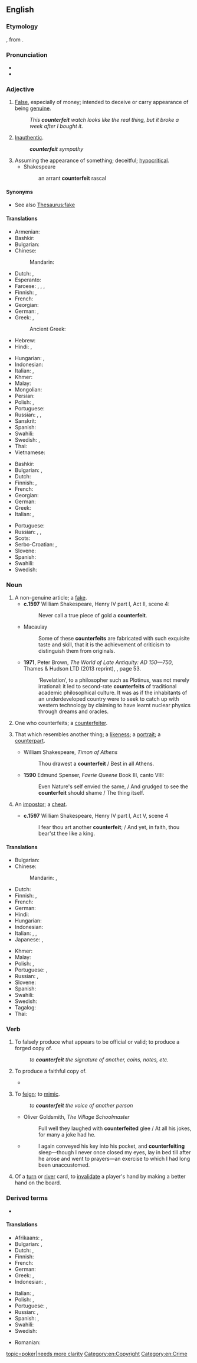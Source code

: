 ==English==
{{slim-wikipedia|dab=counterfeit}}

===Etymology===
{{etyl|xno|en}} {{m|fro|countrefait}}, from {{etyl|fro|en}} {{m|fro|contrefait}}.

===Pronunciation===
* {{IPA|/ˈkaʊn.tɚˌfɪt/|lang=en}}
* {{rhymes|ɪt|lang=en}}

===Adjective===
{{en-adj|-}}

# [[false|False]], especially of money; intended to deceive or carry appearance of being [[genuine]].
#: ''This '''counterfeit''' watch looks like the real thing, but it broke a week after I bought it.''
# [[inauthentic|Inauthentic]].
#: '''''counterfeit''' sympathy''
# Assuming the appearance of something; deceitful; [[hypocritical]].
#* Shakespeare
#*: an arrant '''counterfeit''' rascal

====Synonyms====
* See also [[Thesaurus:fake]]

====Translations====
{{trans-top|intended to deceive or carry appearance of being genuine}}
* Armenian: {{t-needed|hy}}
* Bashkir: {{t|ba|ялған|sc=Cyrl}}
* Bulgarian: {{t+|bg|фалшив}}
* Chinese:
*: Mandarin: {{t+|cmn|假冒|tr=jiǎmào|sc=Hani}}
* Dutch: {{t+|nl|namaak}}, {{t+|nl|nep}}
* Esperanto: {{t-needed|eo}}
* Faroese: {{t|fo|eftirgjørdur}}, {{t|fo|óektaður}}, {{t|fo|falsaður}}, {{t|fo|falskur }}
* Finnish: {{t+|fi|väärennetty}}, {{t+|fi|väärä}}
* French: {{t+|fr|contrefait}}
* Georgian: {{t|ka|ყალბი|sc=Geor}}
* German: {{t+|de|gefälscht}}, {{t+|de|nachgemacht}}
* Greek: {{t+|el|πλαστός|m|sc=Grek}}, {{t+|el|κίβδηλος|m|sc=Grek}}
*: Ancient Greek: {{t|grc|πλαστός}}
* Hebrew: {{t|he|מזויף|tr=mezuyáf}}
* Hindi: {{t+|hi|खोटा|tr=khōṭā|sc=Deva}}, {{t+|hi|जाली|tr=jālī|sc=Deva}}
{{trans-mid}}
* Hungarian: {{t+|hu|hamis}}, {{t|hu|hamisított}}
* Indonesian: {{t+|id|palsu}}
* Italian: {{t+|it|contraffazione}}, {{t+|it|falso}}
* Khmer: {{t|km|ក្លែងក្លាយ|tr=klaeng klaay|sc=Khmr}}
* Malay: {{t|ms|tiruan}}
* Mongolian: {{t-needed|mn}}
* Persian: {{t+|fa|جعلی|tr=ja'lī|sc=fa-Arab}}
* Polish: {{t|pl|sfałszowany}}, {{t|pl|podrobiony}}
* Portuguese: {{t+|pt|falsificado}}
* Russian: {{t+|ru|подде́льный}}, {{t+|ru|фальши́вый}}, {{t+|ru|контрафа́ктный}}
* Sanskrit: {{t+|sa|प्रातिरूपिक}}
* Spanish: {{t+|es|contrahecho}} {{t+|es|falsificado}}
* Swahili: {{t+|sw|bandia}}
* Swedish: {{t+|sv|förfalskad}}, {{t+|sv|falsk}}
* Thai: {{t-needed|th}}
* Vietnamese: {{t-needed|vi}}
{{trans-bottom}}

{{trans-top|unauthentic}}
* Bashkir: {{t|ba|ялған|sc=Cyrl}}
* Bulgarian: {{t+|bg|подправен}}, {{t+|bg|фалшив}}
* Dutch: {{t+|nl|vervalst}}
* Finnish: {{t+|fi|väärennetty}}, {{t+|fi|jäljitelty}}
* French: {{t+|fr|contrefait}}
* Georgian: {{t|ka|ყალბი|sc=Geor}}
* German: {{t+|de|falsch}}
* Greek: {{t+|el|ψεύτικος|m|sc=Grek}}
* Italian: {{t+|it|contraffazione}}, {{t+|it|falso}}
{{trans-mid}}
* Portuguese: {{t+|pt|falso}}
* Russian: {{t+|ru|подде́льный}}, {{t+|ru|фальши́вый}}, {{t+|ru|контрафа́ктный}}
* Scots: {{t|sco|conterfait}}
* Serbo-Croatian: {{t|sh|лажан|m|tr=lažan|sc=Cyrl}}, {{t|sh|неаутентичан|m|tr=neautentičan|sc=Cyrl}}
* Slovene: {{t|sl|ponarejen}}
* Spanish: {{t+|es|contrahecho}}
* Swahili: {{t+|sw|bandia}}
* Swedish: {{t+|sv|falsk}}
{{trans-bottom}}

===Noun===
{{en-noun}}

# A non-genuine article; a [[fake]].
#* '''c.1597''' William Shakespeare, Henry IV part I, Act II, scene 4:
#*: Never call a true piece of gold a '''counterfeit'''.
#* Macaulay
#*: Some of these '''counterfeits''' are fabricated with such exquisite taste and skill, that it is the achievement of criticism to distinguish them from originals.
#* '''1971''', Peter Brown, ''The World of Late Antiquity: AD 150—750'', Thames & Hudson LTD (2013 reprint), {{ISBN|0393958035}}, page 53.
#*: ‘Revelation’, to a philosopher such as Plotinus, was not merely irrational: it led to second-rate '''counterfeits''' of traditional academic philosophical culture. It was as if the inhabitants of an underdeveloped country were to seek to catch up with western technology by claiming to have learnt nuclear physics through dreams and oracles.
# One who counterfeits; a [[counterfeiter]].
# {{lb|en|obsolete}} That which resembles another thing; a [[likeness]]; a [[portrait]]; a [[counterpart]].
#* William Shakespeare, ''Timon of Athens''
#*: Thou drawest a '''counterfeit''' / Best in all Athens.
#* '''1590''' Edmund Spenser, ''Faerie Queene'' Book III, canto VIII:
#*: Even Nature's self envied the same, / And grudged to see the '''counterfeit''' should shame / The thing itself.
# {{lb|en|obsolete}} An [[impostor]]; a [[cheat]].
#* '''c.1597''' William Shakespeare, Henry IV part I, Act V, scene 4
#*: I fear thou art another '''counterfeit'''; / And yet, in faith, thou bear'st thee like a king.

====Translations====
{{trans-top|fake}}
* Bulgarian: {{t+|bg|фалшификация|f}}
* Chinese:
*: Mandarin: {{t+|cmn|贗品|sc=Hani}}, {{t+|cmn|赝品|tr=yànpǐn|sc=Hani}}
* Dutch: {{t+|nl|vervalsing}}
* Finnish: {{t+|fi|väärennös}}, {{t|fi|jäljitelmä}}
* French: {{t+|fr|contrefaçon}}
* German: {{t+|de|Fälschung|f}}
* Hindi: {{t|hi|नक़ल|f|tr=naqal|sc=Deva}}
* Hungarian: {{t+|hu|hamisítvány}}
* Indonesian: {{t+|id|tiruan}}
* Italian: {{t+|it|contraffazione|f}}, {{t+|it|falso|m}}, {{t+|it|imitazione|f}}
* Japanese: {{t|ja|偽物|tr=にせもの, nisemono|sc=Jpan}}, {{t+|ja|フェイク|tr=feiku|sc=Jpan}}
{{trans-mid}}
* Khmer: {{t|km|របស់ក្លែង|tr=rɔbɑh klaeng|sc=Khmr}}
* Malay: {{t-needed|ms}}
* Polish: {{t+|pl|falsyfikat|m-in}}, {{t+|pl|podróbka|f}}
* Portuguese: {{t+|pt|contrafação|f}}, {{t+|pt|falsificação|f}}
* Russian: {{t+|ru|подде́лка|f}}, {{t+|ru|фальши́вка|f}}
* Slovene: {{t|sl|ponaredek|m}}
* Spanish: {{t|es|contrahechura|f}}
* Swahili: {{t+|sw|bandia}}
* Swedish: {{t+|sv|förfalskning|c}}
* Tagalog: {{t|tl|huwad}}
* Thai: {{t|th|ของปลอม}}
{{trans-bottom}}

{{trans-see|counterfeiter}}

===Verb===
{{en-verb}}

# {{lb|en|transitive}} To falsely produce what appears to be official or valid; to produce a forged copy of.
#: ''to '''counterfeit''' the signature of another, coins, notes, etc.''
# {{lb|en|transitive|obsolete}} To produce a faithful copy of.
#* {{quote-book|title=Engraving the savage: the New World and techniques of civilization|page=xii|author=Michael Gaudio|year=2008|passage=The title page of White's original album includes a descriptive title page that identifies the contents as “the pictures of sondry things collected and '''counterfeited''' according to the truth,"}}
# {{lb|en|transitive|obsolete}} To [[feign]]; to [[mimic]].
#: ''to '''counterfeit''' the voice of another person''
#* Oliver Goldsmith, ''The Village Schoolmaster''
#*: Full well they laughed with '''counterfeited''' glee / At all his jokes, for many a joke had he.
#* {{RQ:Fielding Tom Jones}}
#*: I again conveyed his key into his pocket, and '''counterfeiting''' sleep—though I never once closed my eyes, lay in bed till after he arose and went to prayers—an exercise to which I had long been unaccustomed.
# {{lb|en|transitive|poker|usually "be counterfeited"}} Of a [[turn]] or [[river]] card, to [[invalidate]] a player's hand by making a better hand on the board.

===Derived terms===
* {{l|en|uncounterfeited}}

====Translations====
{{trans-top|To produce something that appears to be official or valid}}
* Afrikaans: {{t+|af|namaak}}, {{t|af|vervals}}
* Bulgarian: {{t+|bg|подправям}}, {{t+|bg|фалшифицирам}}
* Dutch: {{t+|nl|vervalsen}}, {{t+|nl|namaken}}
* Finnish: {{t+|fi|väärentää}}
* French: {{t+|fr|contrefaire}}
* German: {{t+|de|fälschen}}
* Greek: {{t+|el|πλαστογραφώ|sc=Grek}}, {{t+|el|παραχαράσσω|sc=Grek}}
* Indonesian: {{t+|id|memalsukan}}, {{t+|id|meniru}}
{{trans-mid}}
* Italian: {{t+|it|contraffare}}, {{t+|it|falsificare}}
* Polish: {{t+|pl|fałszować}}, {{t+|pl|podrabiać}}
* Portuguese: {{t+|pt|contrafazer}}, {{t+|pt|falsificar}}
* Russian: {{t+|ru|подде́лывать|impf}}, {{t+|ru|подде́лать|pf}}
* Spanish: {{t+|es|falsificar}}, {{t+|es|contrahacer}}
* Swahili: {{t+|sw|bandia}}
* Swedish: {{t+|sv|förfalska}}
{{trans-bottom}}

{{checktrans-top}}
* Romanian: {{t+check|ro|contrafăcut}}
{{trans-mid}}
{{trans-bottom}}

[[Category:Entries needing topical attention|topic=poker|needs more clarity]]

[[Category:en:Copyright]]
[[Category:en:Crime]]
